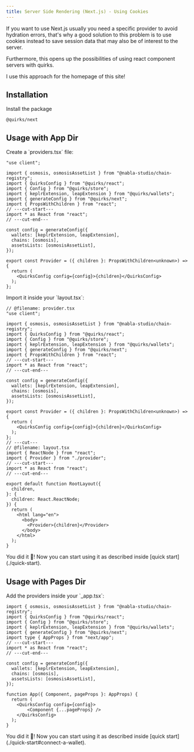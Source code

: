 ```yaml
---
title: Server Side Rendering (Next.js) - Using Cookies
---
```


If you want to use Next.js usually you need a specific provider to avoid hydration errors,
that's why a good solution to this problem is to use cookies instead to save session data
that may also be of interest to the server.

Furthermore, this opens up the possibilities of using react component servers with quirks.

<Callout title="Note">
I use this approach for the homepage of this site!
</Callout>

## Installation

Install the package

```package-install
@quirks/next
```

## Usage with App Dir

<Steps>
  <Step>
  Create a `providers.tsx` file:

```tsx twoslash title="/app/providers.tsx"
"use client";

import { osmosis, osmosisAssetList } from "@nabla-studio/chain-registry";
import { QuirksConfig } from "@quirks/react";
import { Config } from "@quirks/store";
import { keplrExtension, leapExtension } from "@quirks/wallets";
import { generateConfig } from "@quirks/next";
import { PropsWithChildren } from "react";
// ---cut-start---
import * as React from "react";
// ---cut-end---

const config = generateConfig({
  wallets: [keplrExtension, leapExtension],
  chains: [osmosis],
  assetsLists: [osmosisAssetList],
});

export const Provider = ({ children }: PropsWithChildren<unknown>) => {
  return (
    <QuirksConfig config={config}>{children}</QuirksConfig>
  );
};
```
</Step>
<Step>
Import it inside your `layout.tsx`:

```tsx twoslash title="/app/layout.tsx"
// @filename: provider.tsx
"use client";

import { osmosis, osmosisAssetList } from "@nabla-studio/chain-registry";
import { QuirksConfig } from "@quirks/react";
import { Config } from "@quirks/store";
import { keplrExtension, leapExtension } from "@quirks/wallets";
import { generateConfig } from "@quirks/next";
import { PropsWithChildren } from "react";
// ---cut-start---
import * as React from "react";
// ---cut-end---

const config = generateConfig({
  wallets: [keplrExtension, leapExtension],
  chains: [osmosis],
  assetsLists: [osmosisAssetList],
});

export const Provider = ({ children }: PropsWithChildren<unknown>) => {
  return (
    <QuirksConfig config={config}>{children}</QuirksConfig>
  );
};
// ---cut---
// @filename: layout.tsx
import { ReactNode } from "react";
import { Provider } from "./provider";
// ---cut-start---
import * as React from "react";
// ---cut-end---

export default function RootLayout({
  children,
}: {
  children: React.ReactNode;
}) {
  return (
    <html lang="en">
      <body>
        <Provider>{children}</Provider>
      </body>
    </html>
  );
}
```
</Step>
<Step>
You did it 🎉! Now you can start using it as described inside 
[quick start](./quick-start).
</Step>
</Steps>

## Usage with Pages Dir
<Steps>
<Step>
Add the providers inside your `_app.tsx`:

```tsx twoslash title="/pages/_app.tsx"
import { osmosis, osmosisAssetList } from "@nabla-studio/chain-registry";
import { QuirksConfig } from "@quirks/react";
import { Config } from "@quirks/store";
import { keplrExtension, leapExtension } from "@quirks/wallets";
import { generateConfig } from "@quirks/next";
import type { AppProps } from "next/app";
// ---cut-start---
import * as React from "react";
// ---cut-end---

const config = generateConfig({
  wallets: [keplrExtension, leapExtension],
  chains: [osmosis],
  assetsLists: [osmosisAssetList],
});

function App({ Component, pageProps }: AppProps) {
  return (
    <QuirksConfig config={config}>
        <Component {...pageProps} />
    </QuirksConfig>
  );
}
```
</Step>
<Step>
You did it 🎉! Now you can start using it as described inside 
[quick start](./quick-start#connect-a-wallet).
</Step>
</Steps>
